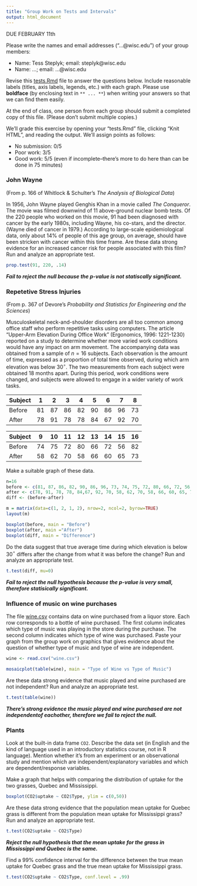 ```yaml
---
title: "Group Work on Tests and Intervals"
output: html_document
---
```


DUE FEBRUARY 11th

Please write the names and email addresses ("...@wisc.edu") of your group members:

* Name: Tess Steplyk; email: steplyk@wisc.edu
* Name: ...; email: ...@wisc.edu

Revise this [tests.Rmd](tests.Rmd) file to answer the questions
below. Include reasonable labels (titles, axis labels, legends, etc.)
with each graph. Please use **boldface** (by enclosing text in `**
... **`) when writing your answers so that we can find them easily.

At the end of class, one person from each group should submit a
completed copy of this file. (Please don't submit multiple copies.)

We'll grade this exercise by opening your "tests.Rmd" file, clicking
"Knit HTML", and reading the output. We'll assign points as follows:

* No submission: 0/5
* Poor work: 3/5
* Good work: 5/5 (even if incomplete--there's more to do here than can be done in 75 minutes)

### John Wayne

(From p. 166 of Whitlock & Schulter's *The Analysis of Biological Data*)

In 1956, John Wayne played Genghis Khan in a movie called *The
Conqueror*. The movie was filmed downwind of 11 above-ground nuclear
bomb tests. Of the 220 people who worked on this movie, 91 had been
diagnosed with cancer by the early 1980s, including Wayne, his
co-stars, and the director. (Wayne died of cancer in 1979.) According
to large-scale epidemiological data, only about 14% of people of this
age group, on average, should have been stricken with cancer within
this time frame. Are these data strong evidence for an increased
cancer risk for people associated with this film? Run and analyze an
appropriate test.

```r
prop.test(91, 220, .14)
```
***Fail to reject the null because the p-value is not statiscally significant.***

### Repetetive Stress Injuries

(From p. 367 of Devore's *Probability and Statistics for Engineering
and the Sciences*)

Musculoskeletal neck-and-shoulder disorders are all too common among
office staff who perform repetitive tasks using computers. The article
"Upper-Arm Elevation During Office Work" (Ergonomics, 1996: 1221-1230)
reported on a study to determine whether more varied work conditions
would have any impact on arm movement. The accompanying data was
obtained from a sample of $n=16$ subjects.  Each observation is the
amount of time, expressed as a proportion of total time observed,
during which arm elevation was below 30$^{\circ}$. The two
measurements from each subject were obtained 18 months apart. During
this period, work conditions were changed, and subjects were allowed
to engage in a wider variety of work tasks.

Subject    |  1 |  2 |  3 |  4 |  5 |  6 |  7 |  8
-----------|----|----|----|----|----|----|----|----
Before     | 81 | 87 | 86 | 82 | 90 | 86 | 96 | 73
After      | 78 | 91 | 78 | 78 | 84 | 67 | 92 | 70

Subject    |  9 | 10 | 11 | 12 | 13 | 14 | 15 | 16
-----------|----|----|----|----|----|----|----|----
Before     | 74 | 75 | 72 | 80 | 66 | 72 | 56 | 82
After      | 58 | 62 | 70 | 58 | 66 | 60 | 65 | 73

Make a suitable graph of these data.

```r
n=16
before <- c(81, 87, 86, 82, 90, 86, 96, 73, 74, 75, 72, 80, 66, 72, 56, 82) 
after <- c(78, 91, 78, 78, 84,67, 92, 70, 58, 62, 70, 58, 66, 60, 65, 73)
diff <- (before-after)

m = matrix(data=c(1, 2, 1, 2), nrow=2, ncol=2, byrow=TRUE)
layout(m)

boxplot(before, main = "Before")
boxplot(after, main ="After")
boxplot(diff, main = "Difference")
```

Do the data suggest that true average time during which elevation is
below 30$^{\circ}$ differs after the change from what it was before
the change? Run and analyze an appropriate test.

```r
t.test(diff, mu=0)
```
***Fail to reject the null hypothesis because the p-value is very small, therefore statisically significant.***

### Influence of music on wine purchases

The file
[wine.csv](http://www.stat.wisc.edu/~jgillett/327-1/graphics/wine.csv)
contains data on wine purchased from a liquor store. Each row
corresponds to a bottle of wine purchased. The first column indicates
which type of music was playing in the store during the purchase. The
second column indicates which type of wine was purchased. Paste your
graph from the group work on graphics that gives evidence about the
question of whether type of music and type of wine are independent.

```r
wine <- read.csv("wine.csv")

mosaicplot(table(wine), main = "Type of Wine vs Type of Music")
```

Are these data strong evidence that music played and wine purchased
are not independent? Run and analyze an appropriate test.

```r
t.test(table(wine))
```
***There's strong evidence the music played and wine purchased are not independentof eachother, therefore we fail to reject the null.***

### Plants

Look at the built-in data frame `CO2`. Describe the data set (in
English and the kind of language used in an introductory statistics
course, not in R language). Mention whether it's from an experiment or
an observational study and mention which are independent/explanatory
variables and which are dependent/response variables.

Make a graph that helps with comparing the distribution of uptake for
the two grasses, Quebec and Mississippi.

```r
boxplot(CO2$uptake ~ CO2$Type, ylim = c(0,50))
```

Are these data strong evidence that the population mean uptake for
Quebec grass is different from the population mean uptake for
Mississippi grass? Run and analyze an appropriate test.

```r
t.test(CO2$uptake ~ CO2$Type)
```
***Reject the null hypothesis that the mean uptake for the grass in Mississippi and Quebec is the same.***


Find a 99% confidence interval for the difference between the true
mean uptake for Quebec grass and the true mean uptake for Mississippi
grass.

```r
t.test(CO2$uptake ~ CO2$Type, conf.level = .99)
```
